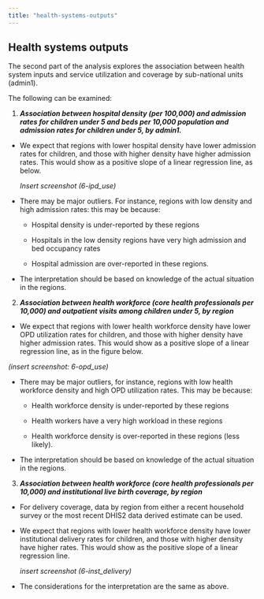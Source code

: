 ```yaml
---
title: "health-systems-outputs"
---
```


## Health systems outputs

The second part of the analysis explores the association between health system inputs and service utilization and coverage by sub-national units (admin1). 

The following can be examined:

1.  ***Association between hospital density (per 100,000) and admission rates for children under 5 and beds per 10,000 population and admission rates for children under 5, by admin1.*** 

-   We expect that regions with lower hospital density have lower admission rates for children, and those with higher density have higher admission rates. This would show as a positive slope of a linear regression line, as below. 

    *Insert screenshot (6-ipd_use)*

-   There may be major outliers. For instance, regions with low density and high admission rates: this may be because:

    -    Hospital density is under-reported by these regions

    -   Hospitals in the low density regions have very high admission and bed occupancy rates

    -   Hospital admission are over-reported in these regions.

-   The interpretation should be based on knowledge of the actual situation in the regions.

2.  ***Association between health workforce (core health professionals per 10,000) and outpatient visits among children under 5, by region***

-   We expect that regions with lower health workforce density have lower OPD utilization rates for children, and those with higher density have higher admission rates. This would show as a positive slope of a linear regression line, as in the figure below.

*(insert screenshot: 6-opd_use)*

-   There may be major outliers, for instance, regions with low health workforce density and high OPD utilization rates. This may be because:

    -    Health workforce density is under-reported by these regions

    -   Health workers have a very high workload in these regions

    -   Health workforce density is over-reported in these regions (less likely).

-   The interpretation should be based on knowledge of the actual situation in the regions.

3.  ***Association between health workforce (core health professionals per 10,000) and institutional live birth coverage, by region***

-   For delivery coverage, data by region from either a recent household survey or the most recent DHIS2 data derived estimate can be used.

-   We expect that regions with lower health workforce density have lower institutional delivery rates for children, and those with higher density have higher rates. This would show as the positive slope of a linear regression line.

    *insert screenshot (6-inst_delivery)*

-   The considerations for the interpretation are the same as above.
